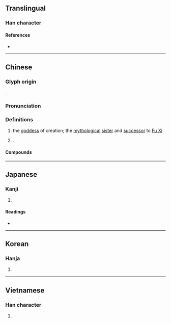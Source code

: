 {{also|娲}}
{{character info}}
==Translingual==

===Han character===
{{Han char|rn=38|rad=女|as=09|sn=12|four=47427|canj=VBBR|ids=⿰女咼}}

====References====
* {{Han ref|kx=0267.280|dkj=06533|dj=0535.030|hdz=21059.040|uh=5AA7|ud=23207|bh=B445|bd=46149}}

----

==Chinese==
{{zh-forms|s=娲}}

===Glyph origin===
{{Han etym}}
{{Han compound|女|咼|c1=s|c2=p|t1=female|ls=psc}}.

===Pronunciation===
{{zh-pron
|m=wā
|c=wo1,gwaa1
|h=pfs=
|md=
|mn=o
|w=
|mc=y
|oc=y
|cat=
}}

===Definitions===
{{zh-hanzi}}

# the [[goddess]] of creation; the [[mythological]] [[sister]] and [[successor]] to [[w:Fu Xi|Fu Xi]]
# {{n-g|Used in}} {{zh-l|女娲}}.

====Compounds====
{{zh-der|女媧|女媧補天|媧皇}}

----

==Japanese==

===Kanji===
{{ja-kanji|grade=|rs=女09}}

# {{rfdef|ja|sort=女09}}

====Readings====
* {{ja-readings|on=[[かい]] (kai), [[け]] (ke), [[か]] (ka)|kun=}}

----

==Korean==

===Hanja===
{{ko-hanja|hangeul=[[왜]], [[과]]|rv=wae, gwa|mr=wae, kwa}}

# {{rfdef|ko|sort=女09}}

----

==Vietnamese==

===Han character===
{{vi-hantu|[[oa]]|rs=女09}}

# {{rfdef|vi|sort=女09}}